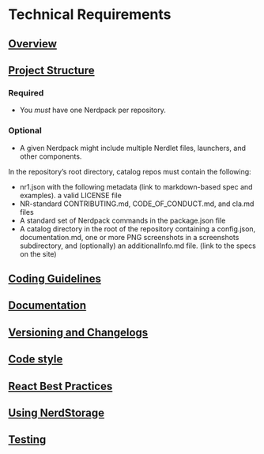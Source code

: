 # Technical Requirements

## [Overview](#overview)

## [Project Structure](#repo)

### Required
- You _must_ have one Nerdpack per repository.

### Optional
- A given Nerdpack might include multiple Nerdlet files, launchers, and other components.

In the repository’s root directory, catalog repos must contain the following:
- nr1.json with the following metadata (link to markdown-based spec and examples).
a valid LICENSE file
- NR-standard CONTRIBUTING.md, CODE_OF_CONDUCT.md, and cla.md files
- A standard set of Nerdpack commands in the package.json file
- A catalog directory in the root of the repository containing a config.json, documentation.md, one or more PNG screenshots in a screenshots subdirectory, and (optionally) an additionalInfo.md file. (link to the specs on the site)

## [Coding Guidelines](#code-guidelines)

## [Documentation](#docs)

## [Versioning and Changelogs](#versioning)

## [Code style](#coding)

## [React Best Practices](#react)

## [Using NerdStorage](#nerdstorage)

## [Testing](#testing)